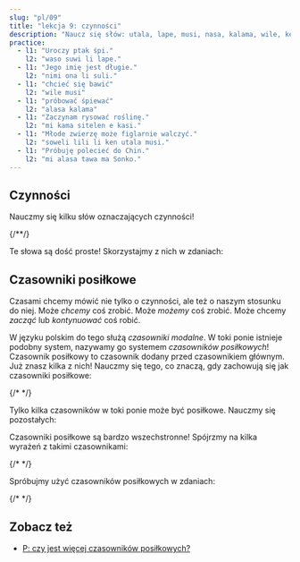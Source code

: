 ```yaml
---
slug: "pl/09"
title: "lekcja 9: czynności"
description: "Naucz się słów: utala, lape, musi, nasa, kalama, wile, ken, alasa!"
practice:
  - l1: "Uroczy ptak śpi."
    l2: "waso suwi li lape."
  - l1: "Jego imię jest długie."
    l2: "nimi ona li suli."
  - l1: "chcieć się bawić"
    l2: "wile musi"
  - l1: "próbować śpiewać"
    l2: "alasa kalama"
  - l1: "Zaczynam rysować roślinę."
    l2: "mi kama sitelen e kasi."
  - l1: "Młode zwierzę może figlarnie walczyć."
    l2: "soweli lili li ken utala musi."
  - l1: "Próbuję polecieć do Chin."
    l2: "mi alasa tawa ma Sonko."
---
```



## Czynności

Nauczmy się kilku słów oznaczających czynności!

<List>
  <Word sl="utala" m="walczyć, atakować" />
  <Word sl="lape" m="spać, odpoczywać" />
  <Word sl="kalama" m="wydawać dźwięk; dźwięk" />
  <Word sl="musi" m="bawić się; śmieszny, zabawny, interesujący" />
  <Word sl="nasa" m="dziwny, nietypowy, pijany" />
  {/*<Word sl="lipu" m="papier, karta, książka, strona internetowa; coś płaskiego z 󱥡 informacjami" />*/}
</List>

Te słowa są dość proste! Skorzystajmy z nich w zdaniach:

<List>
  <Sentence sl="soweli li utala e jan." m="Zwierzę zaatakowało kogoś." />
  <Sentence sl="sina lape lon tomo." m="Śpisz w domu." />
  <Sentence sl="nimi ona li nasa tawa mi." m="Jej imię jest dla mnie nietypowe." />
  <Sentence
    sl="jan lili li musi tan kalama."
    m="Dziecko się bawi przez odgłosy."
  />
</List>

## Czasowniki posiłkowe

Czasami chcemy mówić nie tylko o czynności, ale też o naszym stosunku do niej. Może _chcemy_ coś zrobić. Może _możemy_ coś zrobić. Może chcemy _zacząć_ lub _kontynuować_ coś robić.

W języku polskim do tego służą *czasowniki modalne*. W toki ponie istnieje podobny system, nazywamy go systemem _czasowników posiłkowych_! Czasownik posiłkowy to czasownik dodany przed czasownikiem głównym. Już znasz kilka z nich! Nauczmy się tego, co znaczą, gdy zachowują się jak czasowniki posiłkowe:

<List>
  <Word sl="kama" m="zacząć ..., stać się ..." />
  <Word sl="awen" m="kontynuować ..., nadal ..." />
  {/* <Word sl="sona" m="wiedzieć jak ..., znać się na ..." /> */}
</List>

Tylko kilka czasowników w toki ponie może być posiłkowe. Nauczmy się pozostałych:

<List>
  <Word sl="wile" m="chcieć ..." />
  <Word sl="ken" m="móc ..." />
  <Word sl="alasa" m="próbować ..." />
</List>

Czasowniki posiłkowe są bardzo wszechstronne! Spójrzmy na kilka wyrażeń z takimi czasownikami:

<List>
  <Word sl="wile lape" m="chcieć spać" />
  <Word sl="awen pona" m="nadal być dobry" />
  <Word sl="kama sona" m="stać się obeznany, uczyć się" />
  {/* <Word sl="sona sitelen" m="wiedzieć jak rysować" /> */}
  <Word sl="alasa kama wawa" m="próbować się wzmocnić (dosł. stać się mocny)" />
</List>

Spróbujmy użyć czasowników posiłkowych w zdaniach:

<List>
  <Sentence sl="waso lili li wile lape." m="Mały ptak chce spać." />
  {/* <Sentence sl="jan li sona moku e kasi." m="Ludzie wiedzą, jak jeść rośliny." /> */}
  <Sentence sl="mi kama sona e toki pona." m="Uczę się toki pony." />
  <Sentence sl="sina alasa tawa ma Tosi." m="Próbujesz pojechać do Niemiec." />
  <Sentence
    sl="toki ona li awen nasa tawa mi."
    m="Jego mowa nadal jest dla mnie dziwna."
  />
</List>

<Practice exercises={frontmatter.practice} />

## Zobacz też
* [P: czy jest więcej czasowników posiłkowych?](/pl/more-preverbs/)

